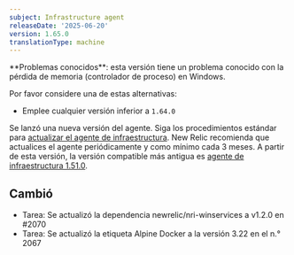 ```yaml
---
subject: Infrastructure agent
releaseDate: '2025-06-20'
version: 1.65.0
translationType: machine
---
```


<Callout variant="caution">
  **Problemas conocidos**: esta versión tiene un problema conocido con la pérdida de memoria (controlador de proceso) en Windows.
</Callout>

Por favor considere una de estas alternativas:

* Emplee cualquier versión inferior a `1.64.0`

Se lanzó una nueva versión del agente. Siga los procedimientos estándar para [actualizar el agente de infraestructura](https://docs.newrelic.com/docs/infrastructure/install-configure-manage-infrastructure/update-or-uninstall/update-infrastructure-agent). New Relic recomienda que actualices el agente periódicamente y como mínimo cada 3 meses. A partir de esta versión, la versión compatible más antigua es [agente de infraestructura 1.51.0](https://docs.newrelic.com/docs/release-notes/infrastructure-release-notes/infrastructure-agent-release-notes/new-relic-infrastructure-agent-1510/).

## Cambió

* Tarea: Se actualizó la dependencia newrelic/nri-winservices a v1.2.0 en #2070
* Tarea: Se actualizó la etiqueta Alpine Docker a la versión 3.22 en el n.° 2067